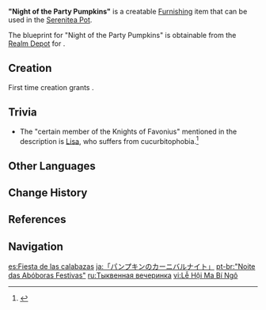 {{Furnishing Infobox
|id             = 360404
|image          = Item "Night of the Party Pumpkins".png
|category       = Decoration
|subcategory    = Ceiling Lamp
|quality        = 3
|adeptal_energy = 60
|load           = 305
|reduced_load   = 305
|description    = Lanterns that are shaped like pumpkins and which exude bizarre light tones.<br />Please refrain from inviting a [[Lisa|certain member]] of the [[Knights of Favonius]] to visit after installing these lights, or you might be in for a bit of a shock.
|mention        = Lisa
|blueprint      = Realm Depot
}}
'''"Night of the Party Pumpkins"''' is a creatable [[Furnishing]] item that can be used in the [[Serenitea Pot]].

The blueprint for "Night of the Party Pumpkins" is obtainable from the [[Realm Depot]] for {{Item|Realm Currency|24|x=160}}.

==Creation==
First time creation grants {{Item|Trust|24|x=60}}.
{{Recipe
|type = Creation
|time = 14h
|Birch Wood = 4
|Fabric = 4
|Yellow Dye = 4
|sort = Birch Wood;Fabric;Yellow Dye
}}

==Trivia==
*The "certain member of the Knights of Favonius" mentioned in the description is [[Lisa]], who suffers from cucurbitophobia.<ref>{{Ref/VO|Lisa|Least Favorite Food}}</ref>

==Other Languages==
{{Other Languages
|en      = "Night of the Party Pumpkins"
|zhs     = 「南瓜鬼怪狂欢夜」
|zhs_rm  = "Nánguā Guǐguài Kuánghuān Yè"
|zht     = 「南瓜鬼怪狂歡夜」
|zht_rm  = "Nánguā Guǐguài Kuánghuān Yè"
|zh_tl   = 
|ja      = 「パンプキンのカーニバルナイト」
|ja_rm   = "Panpukin no Kaanibaru Naito"
|ja_tl   = "Pumpkin Carnival Night"
|ko      = 「호박들의 밤샘 파티」
|ko_rm   = "Hobakdeul-ui Bamsaem Pati"
|ko_tl   = "Pumpkins' All-night Party"
|es      = Fiesta de las calabazas
|es_tl   = Pumpkin Party
|fr      = «&nbsp;Fête des citrouilles&nbsp;»
|fr_tl   = "Pumpkin Party"
|ru      = Тыквенная вечеринка
|ru_tl   = Pumpkin Party
|th      = "ตะเกียงฟักทองแห่งค่ำคืนขนหัวลุก"
|th_rm   = "Takiang Fakthong Haeng Khamkhuen Khon Hua Luk"
|th_tl   = 
|vi      = Lễ Hội Ma Bí Ngô
|vi_tl   = Pumpkin Ghost Festival
|de      = „Nacht der wilden Kürbisse“
|de_tl   = "Night of the Wild Pumpkins"
|id      = "Malam Karnaval Hantu Labu"
|id_tl   = "Night of the Carnaval of Pumpkin Ghosts"
|pt      = "Noite das Abóboras Festivas"
|pt_tl   = 
|tr      = Parti Gecesi Kabakları
|tr_tl   = 
|it      = Lanterna Festa della zucca
|it_tl   = Lantern Party of the Pumpkin
}}

==Change History==
{{Change History|1.5}}

==References==
{{Reflist}}

==Navigation==
{{Furnishing Navbox|interior}}

[[es:Fiesta de las calabazas]]
[[ja:「パンプキンのカーニバルナイト」]]
[[pt-br:"Noite das Abóboras Festivas"]]
[[ru:Тыквенная вечеринка]]
[[vi:Lễ Hội Ma Bí Ngô]]